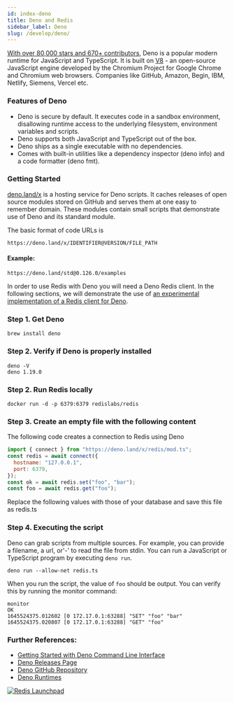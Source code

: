 ```yaml
---
id: index-deno
title: Deno and Redis
sidebar_label: Deno 
slug: /develop/deno/
---
```



[With over 80,000 stars and 670+ contributors](https://github.com/denoland/deno), Deno is a popular modern runtime for JavaScript and TypeScript. It is built on [V8](https://v8.dev/) - an open-source JavaScript engine developed by the Chromium Project for Google Chrome and Chromium web browsers. Companies like GitHub, Amazon, Begin, IBM, Netlify, Siemens, Vercel etc.

### Features of Deno


- Deno is secure by default. It executes code in a sandbox environment, disallowing runtime access to the underlying filesystem, environment variables and scripts.  
- Deno supports both JavaScript and TypeScript out of the box.
- Deno ships as a single executable with no dependencies.
- Comes with built-in utilities like a dependency inspector (deno info) and a code formatter (deno fmt).


### Getting Started

[deno.land/x](https://deno.land/x) is a hosting service for Deno scripts. It caches releases of open source modules stored on GitHub and serves them at one easy to remember domain. These modules contain small scripts that demonstrate use of Deno and its standard module.

The basic format of code URLs is 

```
https://deno.land/x/IDENTIFIER@VERSION/FILE_PATH 
```

#### Example: 
 
```
https://deno.land/std@0.126.0/examples
```


In order to use Redis with Deno you will need a Deno Redis client. In the following sections, we will demonstrate the use of [an experimental implementation of a Redis client for Deno](https://deno.land/x/redis@v0.25.3). 




### Step 1. Get Deno 


```
brew install deno
```

### Step 2. Verify if Deno is properly installed

```
deno -V
deno 1.19.0
```


### Step 2. Run Redis locally
 
```
docker run -d -p 6379:6379 redislabs/redis
```

### Step 3. Create an empty file with the following content


The following code creates a connection to Redis using Deno

```javascript
import { connect } from "https://deno.land/x/redis/mod.ts";
const redis = await connect({
  hostname: "127.0.0.1",
  port: 6379,
});
const ok = await redis.set("foo", "bar");
const foo = await redis.get("foo");
```

Replace the following values with those of your database and save this file as redis.ts

### Step 4. Executing the script

Deno can grab scripts from multiple sources.  For example, you can provide a filename, a url, or'-' to read the file from stdin. 
You can run a JavaScript or TypeScript program by executing ```deno run```.


```
deno run --allow-net redis.ts

```

When you run the script, the value of `foo` should be output. You can verify this by running the monitor command:

```
monitor
OK
1645524375.012602 [0 172.17.0.1:63288] "SET" "foo" "bar"
1645524375.020807 [0 172.17.0.1:63288] "GET" "foo"

```



### Further References:

- [Getting Started with Deno Command Line Interface](https://deno.land/manual@v1.19.0/getting_started/command_line_interface)
- [Deno Releases Page](https://github.com/denoland/deno/releases)
- [Deno GitHub Repository](https://github.com/denoland/deno)
- [Deno Runtimes](https://deno.land/manual@v1.19.0/runtime)


 

<div>
<a href="https://launchpad.redis.com" target="_blank" rel="noopener" className="link"> <img src="/img/launchpad.png"  className="thumb" loading="lazy" alt="Redis Launchpad" /></a>
</div> 
